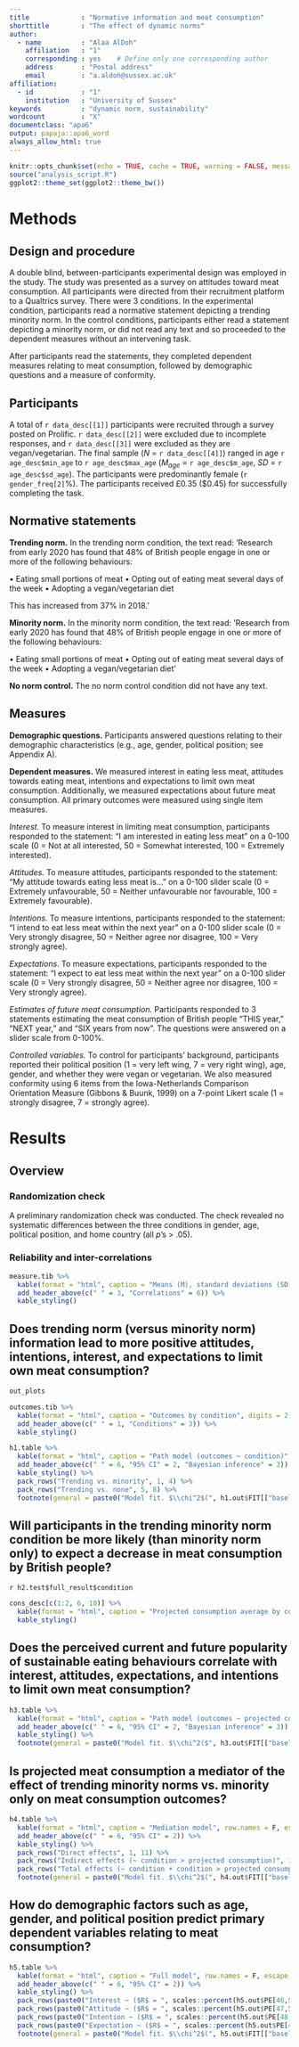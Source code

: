 ```yaml
---
title             : "Normative information and meat consumption"
shorttitle        : "The effect of dynamic norms"
author: 
  - name          : "Alaa AlDoh"
    affiliation   : "1"
    corresponding : yes    # Define only one corresponding author
    address       : "Postal address"
    email         : "a.aldoh@sussex.ac.uk"
affiliation:
  - id            : "1"
    institution   : "University of Sussex"
keywords          : "dynamic norm, sustainability"
wordcount         : "X"
documentclass: "apa6"
output: papaja::apa6_word
always_allow_html: true
---
```


```r
knitr::opts_chunk$set(echo = TRUE, cache = TRUE, warning = FALSE, message = FALSE)
source("analysis_script.R")
ggplot2::theme_set(ggplot2::theme_bw())
```

# Methods  {.tabset .tabset-pills}

## Design and procedure

A double blind, between-participants experimental design was employed in the study. The study was presented as a survey on attitudes toward meat consumption. All participants were directed from their recruitment platform to a Qualtrics survey. There were 3 conditions. In the experimental condition, participants read a normative statement depicting a trending minority norm. In the control conditions, participants either read a statement depicting a minority norm, or did not read any text and so proceeded to the dependent measures without an intervening task. 

After participants read the statements, they completed dependent measures relating to meat consumption, followed by demographic questions and a measure of conformity.

## Participants

A total of `r data_desc[[1]]` participants were recruited through a survey posted on Prolific. `r data_desc[[2]]` were excluded due to incomplete responses, and `r data_desc[[3]]` were excluded as they are vegan/vegetarian. The final sample (*N* = `r data_desc[[4]]`) ranged in age `r age_desc$min_age` to `r age_desc$max_age` (*M~age~* = `r age_desc$m_age`, *SD* = `r age_desc$sd_age`). The participants were predominantly female (`r gender_freq[2]`%). The participants received £0.35 ($0.45) for successfully completing the task.

## Normative statements

**Trending norm.** In the trending norm condition, the text read: 
‘Research from early 2020 has found that 48% of British people engage in one or more of the following behaviours: 

•	Eating small portions of meat
•	Opting out of eating meat several days of the week
•	Adopting a vegan/vegetarian diet

This has increased from 37% in 2018.’

**Minority norm.** In the minority norm condition, the text read: 
‘Research from early 2020 has found that 48% of British people engage in one or more of the following behaviours:

•	Eating small portions of meat
•	Opting out of eating meat several days of the week
•	Adopting a vegan/vegetarian diet’

**No norm control.** The no norm control condition did not have any text.

## Measures

**Demographic questions.** Participants answered questions relating to their demographic characteristics (e.g., age, gender, political position; see Appendix A).

**Dependent measures.** We measured interest in eating less meat, attitudes towards eating meat, intentions and expectations to limit own meat consumption. Additionally, we measured expectations about future meat consumption. All primary outcomes were measured using single item measures.

_Interest._ To measure interest in limiting meat consumption, participants responded to the statement: “I am interested in eating less meat” on a 0-100 scale (0 = Not at all interested, 50 = Somewhat interested, 100 = Extremely interested).

_Attitudes._ To measure attitudes, participants responded to the statement: “My attitude towards eating less meat is…” on a 0-100 slider scale (0 = Extremely unfavourable, 50 = Neither unfavourable nor favourable, 100 = Extremely favourable).

_Intentions._ To measure intentions, participants responded to the statement: “I intend to eat less meat within the next year” on a 0-100 slider scale (0 = Very strongly disagree, 50 = Neither agree nor disagree, 100 = Very strongly agree). 

_Expectations_. To measure expectations, participants responded to the statement: “I expect to eat less meat within the next year” on a 0-100 slider scale (0 = Very strongly disagree, 50 = Neither agree nor disagree, 100 = Very strongly agree).

_Estimates of future meat consumption._ Participants responded to 3 statements estimating the meat consumption of British people “THIS year,” “NEXT year,” and “SIX years from now”. The questions were answered on a slider scale from 0-100%.

_Controlled variables._ To control for participants’ background, participants reported their political position (1 = very left wing, 7 = very right wing), age, gender, and whether they were vegan or vegetarian. We also measured conformity using 6 items from the Iowa-Netherlands Comparison Orientation Measure (Gibbons & Buunk, 1999) on a 7-point Likert scale (1 = strongly disagree, 7 = strongly agree). 

# Results

## Overview {.tabset .tabset-pills}

### Randomization check

A preliminary randomization check was conducted. The check revealed no systematic differences between the three conditions in gender, age, political position, and home country (all *p*’s > .05).

### Reliability and inter-correlations
```r
measure.tib %>%
  kable(format = "html", caption = "Means (M), standard deviations (SD), and inter-correlations among study measures.", col.names = c("Measure", "$M$", "$SD$", 1:6), digits = 2, escape = F) %>% 
  add_header_above(c(" " = 3, "Correlations" = 6)) %>%
  kable_styling()
```

## Does trending norm (versus minority norm) information lead to more positive attitudes, intentions, interest, and expectations to limit own meat consumption?

```r
out_plots
```


```r
outcomes.tib %>%
  kable(format = "html", caption = "Outcomes by condition", digits = 2, escape = F) %>% 
  add_header_above(c(" " = 1, "Conditions" = 3)) %>%
  kable_styling()
```

```r
h1.table %>% 
  kable(format = "html", caption = "Path model (outcomes ~ condition)", row.names = F, escape = F, col.names = c("Model path", "$\\beta$", "$B$", "$SE$", "$z$", "$p$", "Lower", "Upper", "$B_{{H}(0, 5)}$", "RR", "Conclusion"), digits = 2) %>%
  add_header_above(c(" " = 6, "95% CI" = 2, "Bayesian inference" = 3)) %>%
  kable_styling() %>%
  pack_rows("Trending vs. minority", 1, 4) %>%
  pack_rows("Trending vs. none", 5, 8) %>%
  footnote(general = paste0("Model fit. $\\chi^2$(", h1.out$FIT[["baseline.df"]], ", N = ", h1.out$FIT[["ntotal"]], ") = ", round(h1.out$FIT[["baseline.chisq"]],2), ", $p$ ", printp(h1.out$FIT[["baseline.pvalue"]]), "; CFI = ", printnum(h1.out$FIT[["cfi"]]), "; RMSEA = ", printnum(h1.out$FIT[["rmsea"]])))
```

## Will participants in the trending minority norm condition be more likely (than minority norm only) to expect a decrease in meat consumption by British people? 

`r h2.test$full_result$condition`

```r
cons_desc[c(1:2, 6, 10)] %>%
  kable(format = "html", caption = "Projected consumption average by condition", col.names = c("Condition", "n",  "$M$", "$SD$"), escape = F, digits = 2) %>% 
  kable_styling()
```

## Does the perceived current and future popularity of sustainable eating behaviours correlate with interest, attitudes, expectations, and intentions to limit own meat consumption? 

```r
h3.table %>% 
  kable(format = "html", caption = "Path model (outcomes ~ projected consumption)", row.names = F, escape = F, col.names = c("Model path", "$\\beta$", "$B$", "$SE$", "$z$", "$p$", "Lower", "Upper", "$B_{{H}(0, 5)}$", "RR", "Conclusion"), digits = 2) %>%
  add_header_above(c(" " = 6, "95% CI" = 2, "Bayesian inference" = 3)) %>%
  kable_styling() %>%
  footnote(general = paste0("Model fit. $\\chi^2($", h3.out$FIT[["baseline.df"]], ", N = ", h3.out$FIT[["ntotal"]], ") = ", round(h3.out$FIT[["baseline.chisq"]],2), ", $p$ ", printp(h3.out$FIT[["baseline.pvalue"]]), "; CFI = ", printnum(h3.out$FIT[["cfi"]]), "; RMSEA = ", printnum(h3.out$FIT[["rmsea"]])))
```



## Is projected meat consumption a mediator of the effect of trending minority norms vs. minority only on meat consumption outcomes?

```r
h4.table %>% 
  kable(format = "html", caption = "Mediation model", row.names = F, escape = F, col.names = c("Model path", "$\\beta$", "$B$", "$SE$", "$z$", "$p$", "Lower", "Upper"), digits = 2) %>%
  add_header_above(c(" " = 6, "95% CI" = 2)) %>%
  kable_styling() %>%
  pack_rows("Direct effects", 1, 11) %>%
  pack_rows("Indirect effects (~ condition > projected consumption)", 12, 15) %>%
  pack_rows("Total effects (~ condition + condition > projected consumption)", 16, 19) %>%
  footnote(general = paste0("Model fit. $\\chi^2$(", h4.out$FIT[["baseline.df"]], ", N = ", h4.out$FIT[["ntotal"]], ") = ", round(h4.out$FIT[["baseline.chisq"]],2), ", $p$ ", printp(h4.out$FIT[["baseline.pvalue"]]), "; CFI = ", printnum(h4.out$FIT[["cfi"]]), "; RMSEA = ", printnum(h4.out$FIT[["rmsea"]])))
```

## How do demographic factors such as age, gender, and political position predict primary dependent variables relating to meat consumption?
```r
h5.table %>% 
  kable(format = "html", caption = "Full model", row.names = F, escape = F, col.names = c("Model path", "$\\beta$", "$B$", "$SE$", "$z$", "$p$", "Lower", "Upper"), digits = 2) %>%
  add_header_above(c(" " = 6, "95% CI" = 2)) %>%
  kable_styling() %>%
  pack_rows(paste0("Interest ~ ($R$ = ", scales::percent(h5.out$PE[46,5]), ")"), 1, 5) %>%
  pack_rows(paste0("Attitude ~ ($R$ = ", scales::percent(h5.out$PE[47,5]), ")"), 6, 10) %>%
  pack_rows(paste0("Intention ~ ($R$ = ", scales::percent(h5.out$PE[48,5]), ")"), 11, 15) %>%
  pack_rows(paste0("Expectation ~ ($R$ = ", scales::percent(h5.out$PE[49,5]), ")"), 16, 20) %>%
  footnote(general = paste0("Model fit. $\\chi^2$(", h5.out$FIT[["baseline.df"]], ", N = ", h5.out$FIT[["ntotal"]], ") = ", round(h5.out$FIT[["baseline.chisq"]],2), ", $p$ ", printp(h5.out$FIT[["baseline.pvalue"]]), "; CFI = ", printnum(h5.out$FIT[["cfi"]]), "; RMSEA = ", printnum(h5.out$FIT[["rmsea"]])))
```
